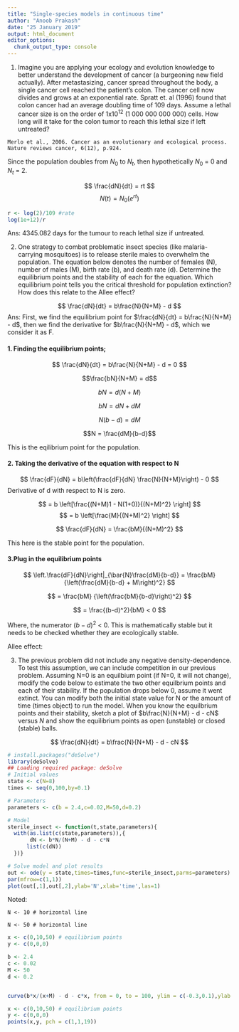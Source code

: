 ```yaml
---
title: "Single-species models in continuous time"
author: "Anoob Prakash"
date: "25 January 2019"
output: html_document
editor_options: 
  chunk_output_type: console
---
```

1. Imagine you are applying your ecology and evolution knowledge to better understand the development of cancer (a burgeoning new field actually). After metastasizing, cancer spread throughout the body, a single cancer cell reached the patient’s colon. The cancer cell now divides and grows at an exponential rate. Spratt et. al (1996) found that colon cancer had an average doubling time of 109 days. Assume a lethal cancer size is on the order of 
1x10^12^ (1 000 000 000 000) cells. How long will it take for the colon tumor to reach this lethal size if left untreated?

`Merlo et al., 2006. Cancer as an evolutionary and ecological process. Nature reviews cancer, 6(12), p.924.`

Since the population doubles from $N_{0}$ to $N_{t}$, then hypothetically $N_{0}$ = 0 and $N_{t}$ = 2.

$$
\frac{dN}{dt} = rt
$$
$$
N(t) = N_{0}(e^{rt})
$$

```r
r <- log(2)/109 #rate
log(1e+12)/r
```

Ans: 4345.082 days for the tumour to reach lethal size if untreated.

2. One strategy to combat problematic insect species (like malaria-carrying mosquitoes) is to release sterile males to overwhelm the population. The equation below denotes the number of females (N), number of males (M), birth rate (b), and death rate (d). Determine the equilibrium points and the stability of each for the equation. Which equilibrium point tells you the critical threshold for population extinction? How does this relate to the Allee effect?

$$
\frac{dN}{dt} = b\frac{N}{N+M} - d
$$
Ans:
First, we find the equilibrium point for $\frac{dN}{dt} = b\frac{N}{N+M} - d$, then we find the derivative for $b\frac{N}{N+M} - d$, which we consider it as F.

#### 1. Finding the equilibrium points;

$$
\frac{dN}{dt} = b\frac{N}{N+M} - d = 0
$$

$$\frac{bN}{N+M} = d$$

$$bN = d(N+M)$$

$$bN = dN + dM$$

$$N(b-d) = dM$$

$$N = \frac{dM}{b-d}$$

This is the eqilibrium point for the population.

#### 2. Taking the derivative of the equation with respect to N


$$
\frac{dF}{dN} = b\left(\frac{dF}{dN} \frac{N}{N+M}\right) - 0 
$$
Derivative of d with respect to N is zero.

$$
 = b \left[\frac{(N+M)1 - N(1+0)}{(N+M)^2} \right]
$$
$$
= b \left[\frac{M}{(N+M)^2} \right]
$$

$$
\frac{dF}{dN} = \frac{bM}{(N+M)^2}
$$

This here is the stable point for the population. 


#### 3.Plug in the equilibrium points

$$
\left.\frac{dF}{dN}\right|_{\bar{N}\frac{dM}{b-d}} = \frac{bM}{\left(\frac{dM}{b-d} + M\right)^2}  
$$


$$
= \frac{bM} {\left(\frac{bM}{b-d}\right)^2}
$$

$$
= \frac{(b-d)^2}{bM} < 0 
$$

Where, the numerator $(b-d)^2$ $<$ 0. This is mathematically stable but it needs to be checked whether they are ecologically stable.

Allee effect:




3. The previous problem did not include any negative density-dependence. To test this assumption, we can include competition in our previous problem. Assuming N=0 is an equilbium point (if N=0, it will not change), modify the code below to estimate the two other equilbrium points and each of their stability. If the population drops below 0, assume it went extinct. You can modify both the initial state value for N or the amount of time (times object) to run the model. When you know the equilbrium points and their stability, sketch a plot of $b\frac{N}{N+M} - d - cN$ versus $N$ and show the equilibrium points as open (unstable) or closed (stable) balls.


$$
\frac{dN}{dt} = b\frac{N}{N+M} - d - cN
$$

```r
# install.packages("deSolve")
library(deSolve)
## Loading required package: deSolve
# Initial values
state <- c(N=8)
times <- seq(0,100,by=0.1)

# Parameters
parameters <- c(b = 2.4,c=0.02,M=50,d=0.2)

# Model
sterile_insect <- function(t,state,parameters){
  with(as.list(c(state,parameters)),{
       dN <- b*N/(N+M) - d - c*N
      list(c(dN))   
  })}

# Solve model and plot results
out <- ode(y = state,times=times,func=sterile_insect,parms=parameters) # ode=ordinary differential eqns.
par(mfrow=c(1,1))
plot(out[,1],out[,2],ylab='N',xlab='time',las=1)
```

Noted:

    N <- 10 # horizontal line
    
    N <- 50 # horizontal line

```r
x <- c(0,10,50) # equilibrium points
y <- c(0,0,0)

b <- 2.4
c <- 0.02
M <- 50
d <- 0.2


curve(b*x/(x+M) - d - c*x, from = 0, to = 100, ylim = c(-0.3,0.1),ylab = "dN/dt", xlab = "N") # N is turned into x, due to some problem with the curve()

x <- c(0,10,50) # equilibrium points
y <- c(0,0,0)
points(x,y, pch = c(1,1,19))





```

